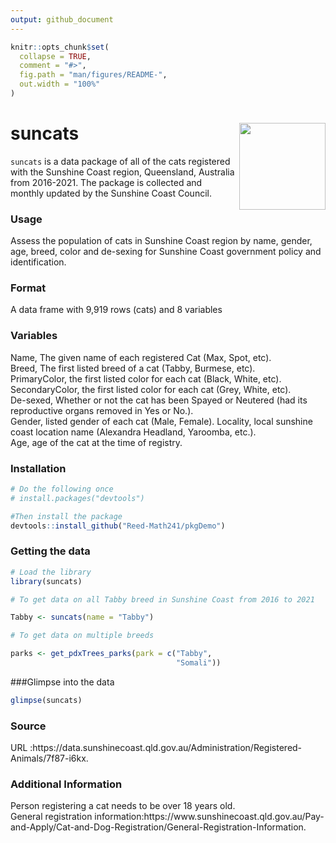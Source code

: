 ```yaml
---
output: github_document
---
```


<!-- README.md is generated from README.Rmd. Please edit that file -->

<!-- You'll still need to render `README.Rmd` regularly, to keep `README.md` up-to-date. `devtools::build_readme()` is handy for this.  -->

```r
knitr::opts_chunk$set(
  collapse = TRUE,
  comment = "#>",
  fig.path = "man/figures/README-",
  out.width = "100%"
)
```


# suncats <img src='https://i.imgur.com/bqEilMA.png' align="right" height="138.5" /></a>

`suncats` is a data package of all of the cats registered with the Sunshine Coast region, Queensland, Australia from 2016-2021. The package is collected and monthly updated by the Sunshine Coast Council. 

### Usage

Assess the population of cats in Sunshine Coast region by name, gender, age, breed, color and de-sexing for Sunshine Coast government policy and identification.

### Format
A data frame with  9,919 rows (cats) and 8 variables

### Variables
Name, The given name of each registered Cat (Max, Spot, etc).  
Breed, The first listed breed of a cat (Tabby, Burmese, etc).  
PrimaryColor, the first listed color for each cat (Black, White, etc).
SecondaryColor, the first listed color for each cat (Grey, White, etc).   
De-sexed, Whether or not the cat has been Spayed or Neutered (had its reproductive organs removed in Yes or No.).  
Gender, listed gender of each cat (Male, Female).
Locality, local sunshine coast location name (Alexandra Headland, Yaroomba, etc.).    
Age, age of the cat at the time of registry.   

### Installation
``` r
# Do the following once
# install.packages("devtools")

#Then install the package
devtools::install_github("Reed-Math241/pkgDemo")
```

### Getting the data
``` r
# Load the library
library(suncats)

# To get data on all Tabby breed in Sunshine Coast from 2016 to 2021

Tabby <- suncats(name = "Tabby")

# To get data on multiple breeds 

parks <- get_pdxTrees_parks(park = c("Tabby", 
                                     "Somali"))
```

###Glimpse into the data
```r
glimpse(suncats)
```

### Source
 URL :https://data.sunshinecoast.qld.gov.au/Administration/Registered-Animals/7f87-i6kx. 

### Additional Information
Person registering a cat needs to be over 18 years old.   
General registration information:https://www.sunshinecoast.qld.gov.au/Pay-and-Apply/Cat-and-Dog-Registration/General-Registration-Information.  



